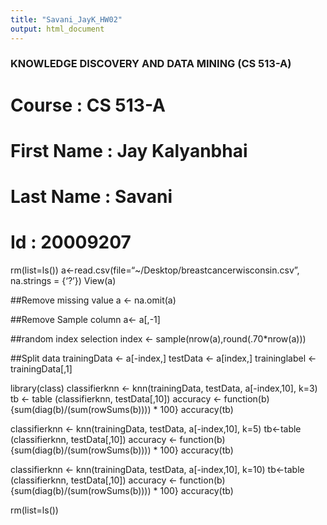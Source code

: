 ```yaml
---
title: "Savani_JayK_HW02"
output: html_document
---
```

### KNOWLEDGE DISCOVERY AND DATA MINING (CS 513-A) ###




# Course         : CS 513-A
# First Name     : Jay Kalyanbhai 
# Last Name      : Savani
# Id             : 20009207




rm(list=ls())
a<-read.csv(file="~/Desktop/breastcancerwisconsin.csv", na.strings = {'?'})
View(a)





##Remove missing value
a <- na.omit(a)





##Remove Sample column
a<- a[,-1]




##random index selection
index <- sample(nrow(a),round(.70*nrow(a)))




##Split data
trainingData <- a[-index,]
testData <- a[index,]
traininglabel <- trainingData[,1]






library(class)
classifierknn <- knn(trainingData, testData, a[-index,10], k=3)
tb <- table (classifierknn, testData[,10])
accuracy <- function(b){sum(diag(b)/(sum(rowSums(b)))) * 100}
accuracy(tb)





classifierknn <- knn(trainingData, testData, a[-index,10], k=5)
tb<-table (classifierknn, testData[,10])
accuracy <- function(b){sum(diag(b)/(sum(rowSums(b)))) * 100}
accuracy(tb)





classifierknn <- knn(trainingData, testData, a[-index,10], k=10)
tb<-table (classifierknn, testData[,10])
accuracy <- function(b){sum(diag(b)/(sum(rowSums(b)))) * 100}
accuracy(tb)





rm(list=ls())





